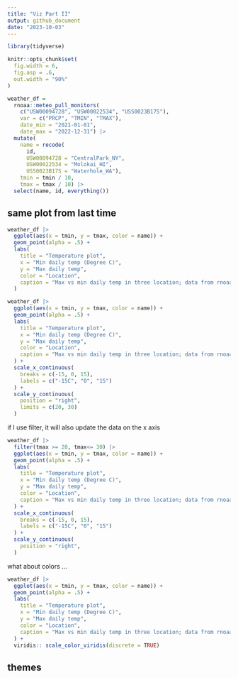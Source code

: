 ```yaml
---
title: "Viz Part II"
output: github_document
date: "2023-10-03"
---
```


```r
library(tidyverse)

knitr::opts_chunk$set(
  fig.width = 6,
  fig.asp = .6,
  out.width = "90%"
)
```


```r
weather_df = 
  rnoaa::meteo_pull_monitors(
    c("USW00094728", "USW00022534", "USS0023B17S"),
    var = c("PRCP", "TMIN", "TMAX"), 
    date_min = "2021-01-01",
    date_max = "2022-12-31") |>
  mutate(
    name = recode(
      id, 
      USW00094728 = "CentralPark_NY", 
      USW00022534 = "Molokai_HI",
      USS0023B17S = "Waterhole_WA"),
    tmin = tmin / 10,
    tmax = tmax / 10) |>
  select(name, id, everything())
```

## same plot from last time

```r
weather_df |>
  ggplot(aes(x = tmin, y = tmax, color = name)) +
  geom_point(alpha = .5) +
  labs(
    title = "Temperature plot",
    x = "Min daily temp (Degree C)",
    y = "Max daily temp",
    color = "Location",
    caption = "Max vs min daily temp in three location; data from rnoaa"
  )
```


```r
weather_df |>
  ggplot(aes(x = tmin, y = tmax, color = name)) +
  geom_point(alpha = .5) +
  labs(
    title = "Temperature plot",
    x = "Min daily temp (Degree C)",
    y = "Max daily temp",
    color = "Location",
    caption = "Max vs min daily temp in three location; data from rnoaa"
  ) +
  scale_x_continuous(
    breaks = c(-15, 0, 15),
    labels = c("-15C", "0", "15")
  ) +
  scale_y_continuous(
    position = "right",
    limits = c(20, 30)
  )
```

if I use filter, it will also update the data on the x axis
```r
weather_df |>
  filter(tmax >= 20, tmax<= 30) |>
  ggplot(aes(x = tmin, y = tmax, color = name)) +
  geom_point(alpha = .5) +
  labs(
    title = "Temperature plot",
    x = "Min daily temp (Degree C)",
    y = "Max daily temp",
    color = "Location",
    caption = "Max vs min daily temp in three location; data from rnoaa"
  ) +
  scale_x_continuous(
    breaks = c(-15, 0, 15),
    labels = c("-15C", "0", "15")
  ) +
  scale_y_continuous(
    position = "right",
  )
```

what about colors ...

```r
weather_df |>
  ggplot(aes(x = tmin, y = tmax, color = name)) +
  geom_point(alpha = .5) +
  labs(
    title = "Temperature plot",
    x = "Min daily temp (Degree C)",
    y = "Max daily temp",
    color = "Location",
    caption = "Max vs min daily temp in three location; data from rnoaa"
  ) +
  viridis:: scale_color_viridis(discrete = TRUE)
```


## themes


